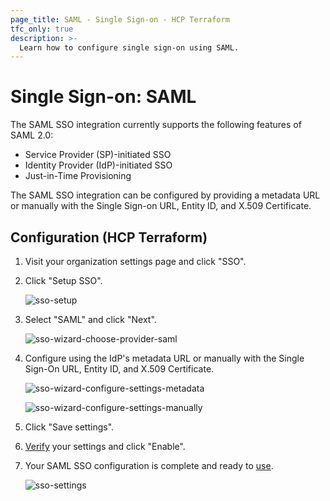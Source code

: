 ```yaml
---
page_title: SAML - Single Sign-on - HCP Terraform
tfc_only: true
description: >-
  Learn how to configure single sign-on using SAML.
---
```


# Single Sign-on: SAML

The SAML SSO integration currently supports the following features of SAML 2.0:

- Service Provider (SP)-initiated SSO
- Identity Provider (IdP)-initiated SSO
- Just-in-Time Provisioning

The SAML SSO integration can be configured by providing a metadata URL or manually with the Single Sign-on URL, Entity ID, and X.509 Certificate.

## Configuration (HCP Terraform)

1. Visit your organization settings page and click "SSO".

1. Click "Setup SSO".

   ![sso-setup](/img/docs/setup.png)

1. Select "SAML" and click "Next".

   ![sso-wizard-choose-provider-saml](/img/docs/wizard-choose-provider-saml.png)

1. Configure using the IdP's metadata URL or manually with the Single Sign-On URL, Entity ID, and X.509 Certificate.

   ![sso-wizard-configure-settings-metadata](/img/docs/wizard-configure-settings-metadata.png)

   ![sso-wizard-configure-settings-manually](/img/docs/wizard-configure-settings-manually.png)

1. Click "Save settings".

1. [Verify](/terraform/cloud-docs/users-teams-organizations/single-sign-on/testing) your settings and click "Enable".

1. Your SAML SSO configuration is complete and ready to [use](/terraform/cloud-docs/users-teams-organizations/single-sign-on#signing-in-with-sso).

   ![sso-settings](/img/docs/settings-saml.png)
